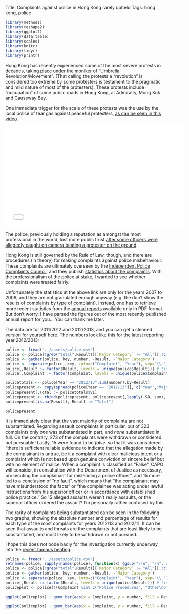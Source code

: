 Title: Complaints against police in Hong Kong rarely upheld
Tags: hong kong, police

```r
library(methods) 
library(reshape2)
library(ggplot2)
library(data.table)
library(scales)
library(knitr)
library(tidyr)
library(printr)
```

Hong Kong has recently experienced some of the most severe protests in decades, taking place under the moniker of "Umbrella Revolution/Movement". (That calling the protests a "revolution" is considered too extreme by some protesters is testament to the pragmatic and mild nature of most of the protesters). These protests include "occupation" of some public roads in Hong Kong, at Admiralty, Mong Kok and Causeway Bay.

One immediate trigger for the scale of these protests was the use by the local police of tear gas against peaceful protesters, [as can be seen in this video](https://www.youtube.com/watch?v=ZO6okfun90k).

<iframe width="560" height="315" src="//www.youtube.com/embed/ZO6okfun90k" frameborder="0" allowfullscreen></iframe>

The police, previously holding a reputation as amongst the most professional in the world, lost more public trust [after some officers were allegedly caught on camera beating a protester on the ground](https://www.youtube.com/watch?v=P2aITGfN0qk).

Hong Kong is still governed by the Rule of Law, though, and there are procedures (in theory) for making complaints against police misbehaviour. These complaints are ultimately overseen by the [Independent Police Complaints Council](http://www.ipcc.gov.hk/index.html), and they publish [statistics about the complaints](http://www.ipcc.gov.hk/en/statistics_nature.html). With the professionalism of the police at stake, I wanted to see whether complaints were treated fairly.

Unfortunately the statistics at the above link are only for the years 2007 to 2009, and they are not granulated enough anyway (e.g. the don't show the results of complaints by type of complaint). Instead, one has to retrieve more recent statistics from the [annual reports](http://www.ipcc.gov.hk/en/reports_annual.html) available only in PDF format. But don't worry, I have parsed the figures out of the most recently published annual report for you... You can thank me later.

The data are for 2011/2012 and 2012/2013, and you can get a cleaned version for yourself [here](../assets/police.csv). The numbers look like this for the latest reporting year 2012/2013:

```r
police <- fread("../assets/police.csv")
police <- police[!grep("total",Result)][`Major Category` != "All"][,!c("Total.2012/13","Total.2011/12"),with=FALSE]
police <- gather(police, key, number, -Result, -`Major Category`)
police <- separate(police, key, into=c("Complaint", "Year"), sep="\\.")
police[,Result := factor(Result, levels = unique(police$Result))] # tidy
police[,Complaint := factor(Complaint, levels = unique(police$Complaint))] # tidy more

policetotals <- police[Year == "2012/13",sum(number),by=Result]
policepresent <- copy(spread(police[Year == "2012/13"][,!c("Year","Major Category"),with=FALSE], Complaint, number))
policepresent[,Total := policetotals$V1]
policepresent <- rbind(policepresent, policepresent[,lapply(.SD, sum), .SDcols = 2:(ncol(policepresent))], fill = TRUE)
policepresent[is.na(Result), Result := "Total"]
```
```r
policepresent
```

It is immediately clear that the vast majority of complaints are not substantiated. Regarding assault complaints in particular, out of 323 complaints only *one* was substantiated in part, and *none* substantiated in full. On the contrary, 273 of the complaints were withdrawn or considered not pursuable! Lastly, 15 were found to be _false_, so that it was considered "there is sufficient reliable evidence to indicate that the allegation made by the complainant is untrue, be it a complaint with clear malicious intent or a complaint which is not based upon genuine conviction or sincere belief but with no element of malice.  When a complaint is classified as “False”, CAPO will consider, in consultation with the Department of Justice as necessary, prosecuting the complainant for misleading a police officer", and 15 more led to a conclusion of "no fault", which means that "the complainant may have misunderstood the facts" or "the complainee was acting under lawful instructions from his superior officer or in accordance with established police practice." So 15 alleged assaults weren't really assaults, or the superior officer ordered the assault? I'm personally rather confused by this.

The rarity of complaints being substantiated can be seen in the following two graphs, showing the absolute number and percentage of results for each type of the most complaints for years 2012/13 and 2012/11. It can be seen that assaults and threats are the complaints that are least likely to be substantiated, and most likely to be withdrawn or not pursued. 

I hope this does not bode badly for the investigation currently underway into the [recent famous beating](https://www.youtube.com/watch?v=P2aITGfN0qk).

```r
police <- fread("../assets/police.csv")
setnames(police, sapply(names(police), function(x) {gsub("\\n", "\n", x, fixed=TRUE)}))
police <- police[!grep("total",Result)][`Major Category` != "All"][,!c("Total.2012/13","Total.2011/12"),with=FALSE]
police <- gather(police, key, number, -Result, -`Major Category`)
police <- separate(police, key, into=c("Complaint", "Year"), sep="\\.")
police[,Result := factor(Result, levels = unique(police$Result))] # tidy
policeplot <- police[!(Complaint %in% c("Police Procedures", "Other\nOffences"))]
```
```r
ggplot(policeplot) + geom_bar(aes(x = Complaint, y = number, fill = Result), stat = "identity") + facet_wrap(~ Year) + ylab("Number")
```
```r
ggplot(policeplot) + geom_bar(aes(x = Complaint, y = number, fill = Result), stat = "identity", position = "fill") + facet_wrap(~ Year) + ylab("Proportion")
```